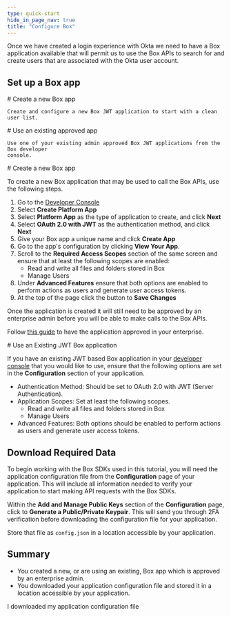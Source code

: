 ```yaml
---
type: quick-start
hide_in_page_nav: true
title: "Configure Box"
---
```

Once we have created a login experience with Okta we need to have a Box
application available that will permit us to use the Box APIs to search for and
create users that are associated with the Okta user account.

## Set up a Box app

<Grid columns='2'>
  <Choose option='box.app_type' value='create_new' color='blue'>
    # Create a new Box app

    Create and configure a new Box JWT application to start with a clean user list.
  </Choose>

  <Choose option='box.app_type' value='use_own' color='blue'>
    # Use an existing approved app

    Use one of your existing admin approved Box JWT applications from the Box developer
    console.
  </Choose>
</Grid>

<Choice option='box.app_type' value='create_new' color='none'>
  # Create a new Box app

  To create a new Box application that may be used to call the Box APIs, use
  the following steps.

  1. Go to the [Developer Console][devconsole]
  2. Select **Create Platform App**
  3. Select **Platform App** as the type of application to create, and click **Next**
  4. Select **OAuth 2.0 with JWT** as the authentication method, and click **Next**
  5. Give your Box app a unique name and click **Create App**
  6. Go to the app's configuration by clicking **View Your App**.
  7. Scroll to the **Required Access Scopes** section of the same screen and ensure that at least the following scopes are enabled:
      * Read and write all files and folders stored in Box
      * Manage Users
  8. Under **Advanced Features** ensure that both options are enabled to perform actions as users and generate user access tokens.
  9. At the top of the page click the button to **Save Changes**

  <Message type='warning'>
    Once the application is created it will still need to be approved by an
    enterprise admin before you will be able to make calls to the Box APIs.
  </Message>

  Follow [this guide](g://authorization/platform-app-approval) to have the
  application approved in your enterprise.
</Choice>

<Choice option='box.app_type' value='use_own' color='none'>
  # Use an Existing JWT Box application

  If you have an existing JWT based Box application in your
  [developer console][devconsole] that you would like to use, ensure that the
  following options are set in the **Configuration** section of your
  application.

* Authentication Method: Should be set to OAuth 2.0 with JWT (Server Authentication).
* Application Scopes: Set at least the following scopes.
    * Read and write all files and folders stored in Box
    * Manage Users
* Advanced Features: Both options should be enabled to perform actions as users and generate user access tokens.

</Choice>

## Download Required Data

To begin working with the Box SDKs used in this tutorial, you will need the
application configuration file from the **Configuration** page of your
application. This will include all information needed to verify your
application to start making API requests with the Box SDKs.

Within the **Add and Manage Public Keys** section of the **Configuration**
page, click to **Generate a Public/Private Keypair**. This will send you
through 2FA verification before downloading the configuration file for your
application.

Store that file as `config.json` in a location accessible by your application.

## Summary

* You created a new, or are using an existing, Box app which is approved by an enterprise admin.
* You downloaded your application configuration file and stored it in a location accessible by your application.

<Observe option='box.app_type' value='use_own,create_new'>
  <Next>I downloaded my application configuration file</Next>
</Observe>

[devconsole]: https://cloud.app.box.com/developers/console
